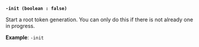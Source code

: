 <a id="operator-flag-init" />

**`-init (boolean : false)`**

Start a root token generation. You can only do this if there is not already one 
in progress.

**Example**: `-init`
